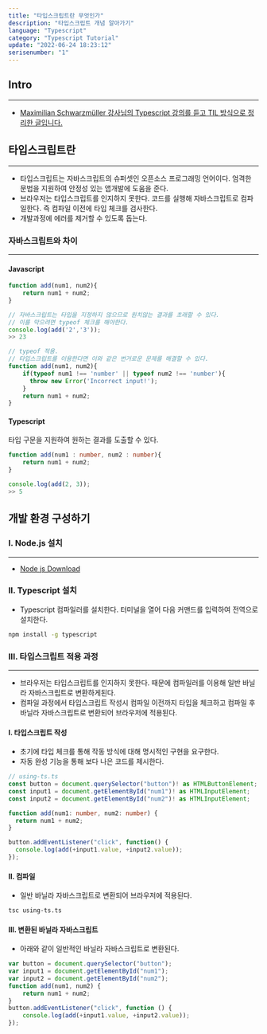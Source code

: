 ```yaml
---
title: "타입스크립트란 무엇인가"
description: "타입스크립트 개념 알아가기"
language: "Typescript"
category: "Typescript Tutorial"
update: "2022-06-24 18:23:12"
serisenumber: "1"
---
```


## Intro

---

- [Maximilian Schwarzmüller 강사님의 Typescript 강의를 듣고 TIL 방식으로 정리한 글입니다.](https://www.udemy.com/course/understanding-typescript/)

## 타입스크립트란

---
- 타입스크립트는 자바스크립트의 슈퍼셋인 오픈소스 프로그래밍 언어이다. 엄격한 문법을 지원하여 안정성 있는 앱개발에 도움을 준다.
- 브라우저는 타입스크립트를 인지하지 못한다. 코드를 실행해 자바스크립트로 컴파일한다. 즉 컴파일 이전에 타입 체크를 검사한다.
- 개발과정에 에러를 제거할 수 있도록 돕는다.

### 자바스크립트와 차이

---

#### Javascript
```js
function add(num1, num2){
    return num1 + num2;
}

// 자바스크립트는 타입을 지정하지 않으므로 원치않는 결과를 초래할 수 있다.
// 이를 막으려면 typeof 체크를 해야한다.
console.log(add('2','3'));
>> 23

// typeof 적용.
// 타입스크립트를 이용한다면 이와 같은 번거로운 문제를 해결할 수 있다.
function add(num1, num2){
    if(typeof num1 !== 'number' || typeof num2 !== 'number'){
      throw new Error('Incorrect input!');
    }
    return num1 + num2;
}
```

#### Typescript
타입 구문을 지원하여 원하는 결과를 도출할 수 있다.
```ts
function add(num1 : number, num2 : number){
    return num1 + num2;
}

console.log(add(2, 3));
>> 5
```

## 개발 환경 구성하기

### I. Node.js 설치
---
- [Node js Download](https://nodejs.org/)

### II. Typescript 설치

- Typescript 컴파일러를 설치한다. 터미널을 열어 다음 커맨드를 입력하여 전역으로 설치한다.

```bash
npm install -g typescript
```

### III. 타입스크립트 적용 과정
--- 
- 브라우저는 타입스크립트를 인지하지 못한다. 때문에 컴파일러를 이용해 일반 바닐라 자바스크립트로 변환하게된다.
- 컴파일 과정에서 타입스크립트 작성시 컴파일 이전까지 타입을 체크하고 컴파일 후 바닐라 자바스크립트로 변환되어 브라우저에 적용된다.

#### I. 타입스크립트 작성
- 초기에 타입 체크를 통해 작동 방식에 대해 명시적인 구현을 요구한다.
- 자동 완성 기능을 통해 보다 나은 코드를 제시한다.
```ts
// using-ts.ts
const button = document.querySelector("button")! as HTMLButtonElement;
const input1 = document.getElementById("num1")! as HTMLInputElement;
const input2 = document.getElementById("num2")! as HTMLInputElement;

function add(num1: number, num2: number) {
  return num1 + num2;
}

button.addEventListener("click", function() {
  console.log(add(+input1.value, +input2.value));
});
```
#### II. 컴파일
- 일반 바닐라 자바스크립트로 변환되어 브라우저에 적용된다.
```bash
tsc using-ts.ts
```
#### III. 변환된 바닐라 자바스크립트
- 아래와 같이 일반적인 바닐라 자바스크립트로 변환된다.
```js
var button = document.querySelector("button");
var input1 = document.getElementById("num1");
var input2 = document.getElementById("num2");
function add(num1, num2) {
    return num1 + num2;
}
button.addEventListener("click", function () {
    console.log(add(+input1.value, +input2.value));
});
```
